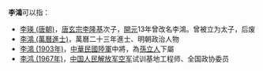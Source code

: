'''李鴻'''可以指：
* [[李瑛_(唐朝)|李瑛 (唐朝)]]，[[唐玄宗|唐玄宗李隆基]]次子，[[開元|開元]]13年曾改名李鴻。曾被立为太子，后废
* [[李鴻_(萬曆進士)|李鴻 (萬曆進士)]]，萬曆二十三年進士、明朝政治人物
* [[李鴻_(1903年)|李鴻 (1903年)]]，[[中華民國陸軍|中華民國陸軍]]中將，為[[孫立人|孫立人]]下屬
* [[李鸿_(1967年)|李鸿 (1967年)]]，[[中国人民解放军空军|中国人民解放军空军]]试训基地工程师、全国政协委员

{{disambig|Cat=二字李姓人名消歧義|hong}}